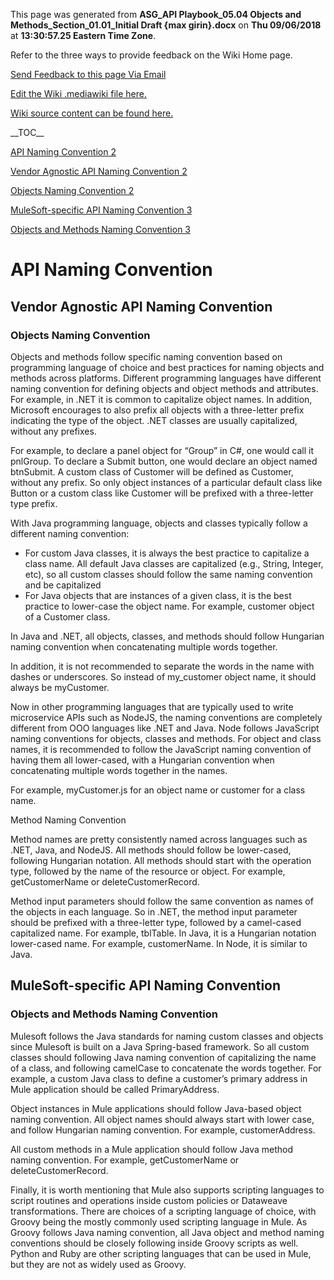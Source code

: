 ﻿<p>This page was generated from <b>ASG_API Playbook_05.04 Objects and Methods_Section_01.01_Initial Draft {max girin}.docx</b> on <b>Thu 09/06/2018</b> at <b>13:30:57.25 Eastern Time Zone</b>.</p>
<p>Refer to the three ways to provide feedback on the Wiki Home page.</p>
<p><a href="mailto:ronald.opperman@va.gov;paul.marshall4@va.gov?subject=ASG_API Playbook_05.04 Objects and Methods_Section_01.01_Initial Draft {max girin}">Send Feedback to this page Via Email</a></p>
<p><a href="https://github.com/department-of-veterans-affairs/ES-ASG/tree/master/Projects/ES%20ASG/ES%20ASG%20API%20Playbook%20Project/Content/05.04%20ASG_API%20Playbook_Objects%20and%20Methods_Section/05.04 ASG_API Playbook_Objects and Methods_Section.mediawiki">Edit the Wiki .mediawiki file here.</a></p>
<p><a href=https://github.com/department-of-veterans-affairs/ES-ASG/tree/master/Projects/ES%20ASG/ES%20ASG%20API%20Playbook%20Project/Content/05.04%20ASG_API%20Playbook_Objects%20and%20Methods_Section>Wiki source content can be found here.</a></p>
<p>__TOC__</p>
[[#api-naming-convention|API Naming Convention 2]]

[[#vendor-agnostic-api-naming-convention|Vendor Agnostic API Naming Convention 2]]

[[#objects-naming-convention|Objects Naming Convention 2]]

[[#_Toc520754094|MuleSoft-specific API Naming Convention 3]]

[[#objects-and-methods-naming-convention|Objects and Methods Naming Convention 3]]

= API Naming Convention =

===  ===

== Vendor Agnostic API Naming Convention ==

===  ===

=== Objects Naming Convention ===

Objects and methods follow specific naming convention based on programming language of choice and best practices for naming objects and methods across platforms. Different programming languages have different naming convention for defining objects and object methods and attributes. For example, in .NET it is common to capitalize object names. In addition, Microsoft encourages to also prefix all objects with a three-letter prefix indicating the type of the object. .NET classes are usually capitalized, without any prefixes.

For example, to declare a panel object for “Group” in C#, one would call it pnlGroup. To declare a Submit button, one would declare an object named btnSubmit. A custom class of Customer will be defined as Customer, without any prefix. So only object instances of a particular default class like Button or a custom class like Customer will be prefixed with a three-letter type prefix.

With Java programming language, objects and classes typically follow a different naming convention:

* For custom Java classes, it is always the best practice to capitalize a class name. All default Java classes are capitalized (e.g., String, Integer, etc), so all custom classes should follow the same naming convention and be capitalized
* For Java objects that are instances of a given class, it is the best practice to lower-case the object name. For example, customer object of a Customer class.

In Java and .NET, all objects, classes, and methods should follow Hungarian naming convention when concatenating multiple words together.

In addition, it is not recommended to separate the words in the name with dashes or underscores. So instead of my_customer object name, it should always be myCustomer.

Now in other programming languages that are typically used to write microservice APIs such as NodeJS, the naming conventions are completely different from OOO languages like .NET and Java. Node follows JavaScript naming conventions for objects, classes and methods. For object and class names, it is recommended to follow the JavaScript naming convention of having them all lower-cased, with a Hungarian convention when concatenating multiple words together in the names.

For example, myCustomer.js for an object name or customer for a class name.

Method Naming Convention

Method names are pretty consistently named across languages such as .NET, Java, and NodeJS. All methods should follow be lower-cased, following Hungarian notation. All methods should start with the operation type, followed by the name of the resource or object. For example, getCustomerName or deleteCustomerRecord.

Method input parameters should follow the same convention as names of the objects in each language. So in .NET, the method input parameter should be prefixed with a three-letter type, followed by a camel-cased capitalized name. For example, tblTable. In Java, it is a Hungarian notation lower-cased name. For example, customerName. In Node, it is similar to Java.



== MuleSoft-specific API Naming Convention ==

=== Objects and Methods Naming Convention  ===

Mulesoft follows the Java standards for naming custom classes and objects since Mulesoft is built on a Java Spring-based framework. So all custom classes should following Java naming convention of capitalizing the name of a class, and following camelCase to concatenate the words together. For example, a custom Java class to define a customer’s primary address in Mule application should be called PrimaryAddress.

Object instances in Mule applications should follow Java-based object naming convention. All object names should always start with lower case, and follow Hungarian naming convention. For example, customerAddress.

All custom methods in a Mule application should follow Java method naming convention. For example, getCustomerName or deleteCustomerRecord.

Finally, it is worth mentioning that Mule also supports scripting languages to script routines and operations inside custom policies or Dataweave transformations. There are choices of a scripting language of choice, with Groovy being the mostly commonly used scripting language in Mule. As Groovy follows Java naming convention, all Java object and method naming conventions should be closely following inside Groovy scripts as well. Python and Ruby are other scripting languages that can be used in Mule, but they are not as widely used as Groovy.







